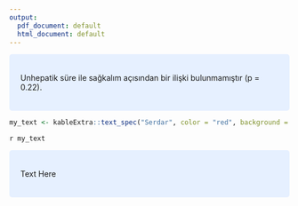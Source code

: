```yaml
---
output:
  pdf_document: default
  html_document: default
---
```




<!-- https://holtzy.github.io/Pimp-my-rmd/#highlight_a_piece_of_text -->
<!-- https://www.overleaf.com/learn/latex/Using_colours_in_LaTeX -->
<!-- Create Awesome LaTeX Table with knitr::kable andkableExtra -->
<!-- https://haozhu233.github.io/kableExtra/awesome_table_in_pdf.pdf -->

<!-- header-includes: -->
<!-- - \usepackage{pdflscape} -->
<!-- - \newcommand{\blandscape}{\begin{landscape}} -->
<!-- - \newcommand{\elandscape}{\end{landscape}} -->
<!-- - \usepackage{xcolor} -->
<!-- - \usepackage{afterpage} -->


<style>
div.blue { background-color:#e6f0ff; border-radius: 5px; padding: 20px;}
</style>
<div class = "blue">

Unhepatik süre ile sağkalım açısından bir ilişki bulunmamıştır (p = 0.22).

</div>


\noindent\colorbox{yellow}{
\parbox{\dimexpr\linewidth-2\fboxsep}{

Unhepatik süre ile sağkalım açısından bir ilişki bulunmamıştır (p = 0.22).

}
}







```r
my_text <- kableExtra::text_spec("Serdar", color = "red", background = "yellow")
```

`r my_text`




\pagebreak

\pagecolor{yellow}\afterpage{\nopagecolor}





<style>
div.blue { background-color:#e6f0ff; border-radius: 5px; padding: 20px;}
</style>
<div class = "blue">

Text Here

</div>


\noindent\colorbox{yellow}{
\parbox{\dimexpr\linewidth-2\fboxsep}{

Text Here

}
}






